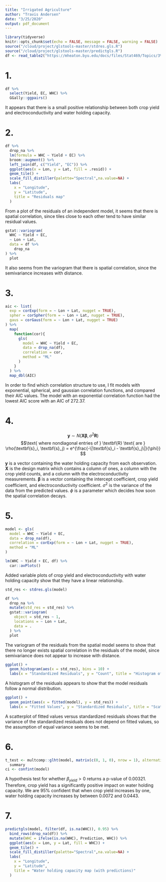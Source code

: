 ```yaml
---
title: "Irrigated Agriculture"
author: "Travis Andersen"
date: "3/25/2020"
output: pdf_document
---
```


```r
library(tidyverse)
knitr::opts_chunk$set(echo = FALSE, message = FALSE, warning = FALSE)
source("/cloud/project/glstools-master/stdres.gls.R")
source("/cloud/project/glstools-master/predictgls.R")
df <- read_table2("https://mheaton.byu.edu/docs/files/Stat469/Topics/3%20-%20SpatialCorrelation/1%20-%20PointReference/HWCaseStudy/Data/WaterHoldingCapacity.txt")
```

<!-- In addition to drought, increased competition for water resources, aquifer depletion, and climate change increase water scarcity for irrigated agriculture. Society’s ability to deal with water scarcity while still maintaining sufficient agriculture to support life is dependent upon the efficient use of water. That is, farmers need to efficiently manage their limited water resources by using only the necessary amount of water to grow their crops and allocating additional water for urban use. -->

<!-- Water holding capacity (WHC) describes how much plant available water a specific soil can store. Knowing the variation of WHC for the soils within an irrigated field provides information to the farmer about how much water can be supplied to plants from the soil in a specific area of the field and how much irrigation water is required to replenish a depleted soil without leaching. Obtaining measurements of WHC, however, is an expensive and time consuming process. Water holding capacity can be estimated in the laboratory from soil cores collected from multiple depths and field positions or in the field by measuring water content over a time period long enough to observe a typical range of soil water conditions. In the latter case, permanent tubes (that reach a depth of 1.5 meters) must be installed at each location in the field and at regular (e.g. weekly) time intervals, farmers manually insert a neutron probe into each tube to measure, via reflectometry, soil water content at various depths. Thus, the cost and time requirements limit the utility of both of these methods for precision irrigation applications. -->

<!-- In order to help farmers understand the WHC of soil across their agriculture field, this analysis seeks to use sparse WHC data on a field to predict WHC capacity at locations where measurements are not available. Specifically, the dataset we consider for this analysis has the following variables: -->

<!-- Variable Name	Description -->
<!-- Lon	Longitude location on the field -->
<!-- Lat	Latitude location on the field -->
<!-- Yield	Crop Yield at the location -->
<!-- EC	Electroconductivity at the location -->
<!-- WHC	Water Holding Capacity at the location -->

# 1.
<!-- Create exploratory plots of the data by looking at the relationship between WHC (the response variable) and Yield and EC. Comment on any general relationships you see from the data. -->

```r
df %>% 
  select(Yield, EC, WHC) %>% 
  GGally::ggpairs()
```

It appears that there is a small positive relationship between both crop yield and electroconductivity and water holding capacity. 

# 2.
<!-- Fit an independent MLR model with a linear effect between Yield, EC and the response variable WHC. Explore the residuals to see if there is evidence of spatial correlation by mapping the residuals and plotting the variogram of the residuals. -->

```r
df %>% 
  drop_na %>% 
  lm(formula = WHC ~ Yield + EC) %>% 
  broom::augment() %>% 
  left_join(df, c("Yield", "EC")) %>% 
  ggplot(aes(x = Lon, y = Lat, fill = .resid)) +
  geom_tile() +
  scale_fill_distiller(palette="Spectral",na.value=NA) +
  labs(
    x = "Longitude",
    y = "Latitude",
    title = "Residuals map"
  )
```

From a plot of the residuals of an independent model, it seems that there is spatial correlation, since tiles close to each other tend to have similar residual values.   

```r
gstat::variogram(
  WHC ~ Yield + EC, 
  ~ Lon + Lat,
  data = df %>% 
    drop_na
) %>% 
  plot
```

It also seems from the variogram that there is spatial correlation, since the semivariance increases with distance. 

# 3.
<!-- To determine an appropriate correlation structure to use, fit a spatial model using exponential, spherical and Gaussian correlation functions with a nugget effect (don’t forget to filter out the missing observations). Compare the model fits using AIC and use the best fit model for the remainder of the analysis. -->

```r
aic <- list(
  exp = corExp(form = ~ Lon + Lat, nugget = TRUE),
  spher = corSpher(form = ~ Lon + Lat, nugget = TRUE),
  gaus = corGaus(form = ~ Lon + Lat, nugget = TRUE)
) %>% 
  map(
    function(cor){
      gls(
        model = WHC ~ Yield + EC, 
        data = drop_na(df),
        correlation = cor,
        method = "ML"
      )
    }
  ) %>% 
  map_dbl(AIC)
```

In order to find which correlation structure to use, I fit models with exponential, spherical, and gaussian correlation functions, and compared their AIC values. The model with an exponential correlation function had the lowest AIC score with an AIC of 272.37. 

# 4.
<!-- Write out your model for analyzing the agriculture data in terms of parameters. Explain and interpret any parameters associated with the model. -->

$$\textbf{y} \sim N(\textbf{X} \pmb{\beta}, \sigma^2\textbf{R})$$
$$\text{ where nondiagonal entries of } \textbf{R} \text{ are } \rho(\textbf{s}_i, \textbf{s}_j) = e^{\frac{-\|\textbf{s}_i - \textbf{s}_j\|}{\phi}} $$

$\textbf{y}$ is a vector containing the water holding capacity from each observation. $\textbf{X}$ is the design matrix which contains a column of ones, a column with the crop yield counts, and a column with the electroconductivity measurements. $\pmb{\beta}$ is a vector containing the intercept coefficient, crop yield coefficient, and electroconductivity coefficient. $\sigma^2$ is the variance of the data from the predicted values. $\phi$ is a parameter which decides how soon the spatial correlation decays.   

# 5. 
<!-- Fit your spatial MLR model and validate any assumptions you made to fit the model. -->

```r
model <- gls(
  model = WHC ~ Yield + EC, 
  data = drop_na(df),
  correlation = corExp(form = ~ Lon + Lat, nugget = TRUE),
  method = "ML"
)

lm(WHC ~ Yield + EC, df) %>% 
  car::avPlots()
```

Added variable plots of crop yield and electroconductivity with water holding capacity show that they have a linear relationship.  

```r
std_res <- stdres.gls(model)

df %>% 
  drop_na %>% 
  mutate(std_res = std_res) %>% 
  gstat::variogram(
    object = std_res ~ 1,
    locations = ~ Lon + Lat,
    data = .
  ) %>% 
  plot
```

The variogram of the residuals from the spatial model seems to show that there no longer exists spatial correlation in the residuals of the model, since semivariance does not appear to increase with distance. 

```r
ggplot() +
  geom_histogram(aes(x = std_res), bins = 10) +
  labs(x = "Standardized Residuals", y = "Count", title = "Histogram of Standardized Residuals")

```

A histogram of the residuals appears to show that the model residuals follow a normal distribution. 

```r
ggplot() +
  geom_point(aes(x = fitted(model), y = std_res)) +
  labs(x = "Fitted Values", y = "Standardized Residuals", title = "Scatterplot of fitted values versus standardized residuals")
```

A scatterplot of fitted values versus standardized residuals shows that the variance of the standardized residuals does not depend on fitted values, so the assumption of equal variance seems to be met. 

# 6.
<!-- Carry out a hypothesis test that locations with higher yield had higher WHC (which would make sense because more water would be available for the plant to use). Include a confidence interval for the effect of Yield on WHC and interpret this interval. -->

```r
t_test <- multcomp::glht(model, matrix(c(0, 1, 0), nrow = 1), alternative = "greater") %>% 
  summary
ci <- confint(model)
```

A hypothesis test for whether $\beta_{yield} > 0$ returns a p-value of 0.00321. Therefore, crop yield has a significantly positive impact on water holding capacity. We are 95% confident that when crop yield increases by one, water holding capacity increases by between 0.0072 and 0.0443.  

# 7.
<!-- Predict WHC at all the locations where WHC is missing. Provide a plot of your predictions. -->

```r
predictgls(model, filter(df, is.na(WHC)), 0.95) %>% 
  bind_rows(drop_na(df)) %>% 
  mutate(WHC = ifelse(is.na(WHC), Prediction, WHC)) %>% 
  ggplot(aes(x = Lon, y = Lat, fill = WHC)) +
  geom_tile() +
  scale_fill_distiller(palette="Spectral",na.value=NA) +
  labs(
    x = "Longitude",
    y = "Latitude",
    title = "Water holding capacity map (with predictions)"
  )

```

